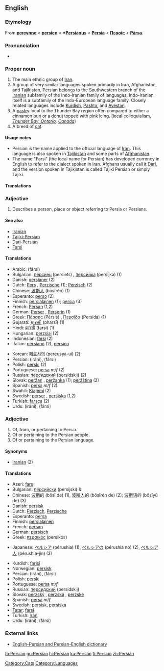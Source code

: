 {{interwiktionary|code=fa}}
{{wikibooks|Persian}}
==English==
{{wikipedia}}

===Etymology===
From {{ME.}} '''[[percynne]]''' < {{MF.}} '''[[persien]]''' < {{L.}} '''*[[Persianus]]''' < {{L.}} '''[[Persia]]''' < {{AGr.}} '''[[Περσίς]]''' < {{OP.}} '''[[Pārsa]]'''.

===Pronunciation===
*{{rhymes|ɜː(r)ʒən}}

===Proper noun===
{{en-proper noun|Persians}}

# The main ethnic group of [[Iran]].
# A group of very similar languages spoken primarily in Iran, Afghanistan, and Tajikistan, Persian belongs to the Southwestern branch of the [[Iranian]] subfamily of the Indo-Iranian family of languages. Indo-Iranian itself is a subfamily of the Indo-European language family. Closely related languages include [[Kurdish]], [[Pashto]], and [[Avestan]].
# A [[pastry]] local to the Thunder Bay region often compared to either a [[cinnamon]] [[bun]] or a [[donut]] topped with [[pink]] [[icing]]. (local [[colloquialism]], ''[http://en.wikipedia.org/wiki/Thunder_Bay%2C_Ontario Thunder Bay, Ontario], [[Canada]]'')
# A breed of [[cat]].

====Usage notes====
*Persian is the name applied to the official language of [[Iran]]. This language is also spoken in [[Tajikistan]] and some parts of [[Afghanistan]].
*The name "Farsi" (the local name for Persian) has developed currency in English to refer to the dialect spoken in Iran. Afghans usually call it [[Dari]], and the version spoken in Tajikistan is called Tajiki Persian or simply Tajiki.

====Translations====
{{Persian-Farsi}}

===Adjective===
{{en-adj|-}}

# Describes a person, place or object referring to Persia or Persians.

====See also====
*[[Iranian]]
*[[Tajiki-Persian]]
*[[Dari-Persian]]
*[[Farsi]]

====Translations====
{{trans-top}}
*Arabic: {{ARchar|[[فارسي]]}} (fársi)
*Bulgarian: [[персиец]] (persíets) {{m}}, [[персийка]] (persíjka) {{f}} (1)
*Danish: [[persianer]] (2)
*Dutch: [[Pers]] {{m}}, [[Perzische]] {{f}} (1); [[Perzisch]] {{n}} (2)
*Chinese: [[波斯人]] (bōsīrén) (1)
*Esperanto: [[perso]] (2)
*Finnish: [[persialainen]] (1); [[persia]] (3)
*French: [[Persan]] {{m}} (1,2)
*German: [[Perser]] {{m}}, [[Perserin]] {{f}} (1)
*Greek: [[Πέρσης]] (Pérsis) {{m}}, [[Περσίδα]] (Persída) {{f}} (1)
*Gujarati: [[ફારસી]] (pharsī) (1)
*Hindi: [[फ़ारसी]] (farsī) (1)
*Hungarian: [[perzsiai]] (2)
*Indonesian: [[farsi]] (2)
*Italian: [[persiano]] (2), [[persico]]
{{trans-mid}}
*Korean: [[페르샤의]] (pereusya-ui) (2)
*Persian: {{FAchar|[[ایرانی]]}} (irâni), {{FAchar|[[فارسی]]}} (fârsi)
*Polish: [[perski]] (2)
*Portuguese: [[persa]] ''m/f'' (2)
*Russian: [[персидский]] (persídskij) (2)
*Slovak: [[peržan#Slovak|peržan]] {{m}}, [[peržanka]] {{f}} (1); [[peržština]] {{f}} (2)
*Spanish: [[persa]] ''m/f'' (2)
*Swahili: [[Kiajemi]] (2)
*Swedish: [[perser]] {{m}} {{p}}, [[persiska]] {{f}} (1,2)
*Turkish: [[farsça]] (2)
*Urdu: {{FAchar|[[ایرانی]]}} (irâni), {{FAchar|[[فارسی]]}} (fârsi)
{{trans-bottom}}

===Adjective===
{{en-adj}}

# Of, from, or pertaining to Persia.
# Of or pertaining to the Persian people.
# Of or pertaining to the Persian language.

====Synonyms====
*[[Iranian]] (2)

====Translations====
{{trans-top}}
*Azeri: [[fars]]
*Bulgarian: [[персийски]] (persíjski) {{m}} & {{p}}
*Chinese: [[波斯]]的 (bōsī de) (1), [[波斯人]]的 (bōsīrén de) (2); [[波斯语]]的 (bōsīyǔ de) (3)
*Danish: [[persisk]]
*Dutch: [[Perzisch]], [[Perzische]]
*Esperanto: [[persa]]
*Finnish: [[persialainen]]
*French: [[persan]]
*German: [[persisch]]
*Greek: [[περσικός]] (persikós)
{{trans-mid}}
*Japanese: [[ペルシア]] (pérushia) (1), [[ペルシアの]] (pérushia no) (2), [[ペルシア人]] (pérushia-jin) (3)
{{mid}}
*Kurdish: [[farisî]]
*Norwegian: [[persisk]]
*Persian: {{FAchar|[[ایرانی]]}} (irâni), {{FAchar|[[فارسی]]}} (fârsi)
*Polish: [[perski]]
*Portuguese: [[persa]] ''m/f''
*Russian: [[персидский]] (persídskij)
*Slovak: [[perzský]] {{m}}, [[perzská]] {{f}}, [[perzské]] {{n}}
*Spanish: [[persa]] ''m/f''
*Swedish: [[persisk]], [[persiska]]
*[[Tatar]]: [[farsí]]
*Turkish: [[İran]]
*Urdu: {{URchar|[[ایرانی]]}} (irâni), {{URchar|[[فارسی]]}} (fârsi)
{{trans-bottom}}

===External links===
{{ethnologue|code=pes}}
*[http://www.aryanpour.com/ English-Persian and Persian-English dictionary]

[[Category:Cats]]
[[Category:Languages]]

[[fa:Persian]]
[[gu:Persian]]
[[hi:Persian]]
[[ku:Persian]]
[[fi:Persian]]
[[zh:Persian]]